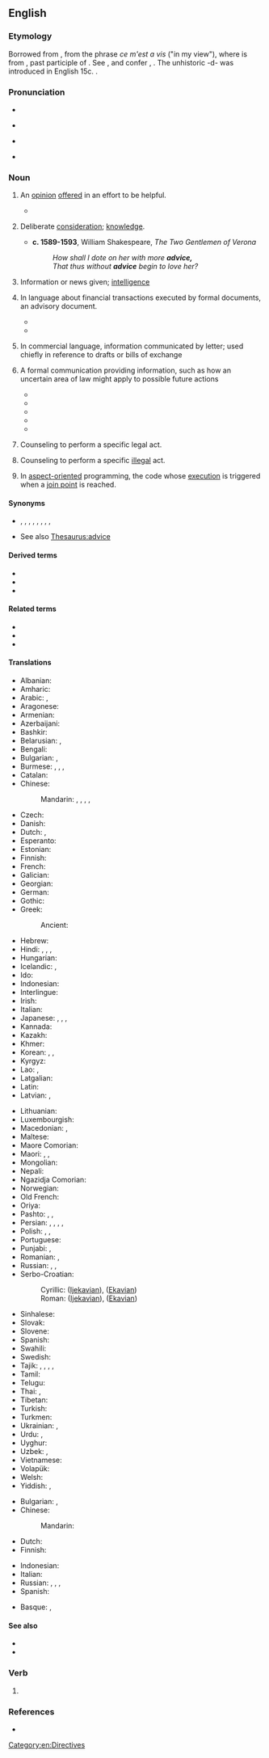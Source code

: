 ==English==
{{wikipedia}}

===Etymology===
Borrowed from {{bor|en|fro|avis}}, from the phrase ''ce m'est a vis'' ("in my view"), where {{m|fro|vis}} is from {{der|en|la|visus}}, past participle of {{m|la|videre||to see}}. See {{m|en|vision}}, and confer {{m|en|avise}}, {{m|en|advise}}. The unhistoric -d- was introduced in English 15c. {{doublet|en|aviso}}.

===Pronunciation===
* {{audio|en|en-us-advice.ogg|Audio (US)}}
* {{a|RP}} {{IPA|en|/ədˈvaɪs/}}
* {{a|US}} {{IPA|en|/ædˈvaɪs/}}
* {{rhymes|en|aɪs}}

===Noun===
{{en-noun|~}}

# {{lb|en|uncountable}} An [[opinion]] [[offer]]ed in an effort to be helpful.
#: {{ux|en|She was offered various piece of '''advice''' on what to do with her new-found wealth.}}
#* {{quote-book|en|year=1732|author=Benjamin Franklin|title=Poor Richard's Almanack|passage=''We may give '''advice''', but we can not give conduct.''}}
# {{lb|en|uncountable|obsolete}} Deliberate [[consideration]]; [[knowledge]].
#* '''c. 1589-1593''', William Shakespeare, ''The Two Gentlemen of Verona''
#*: ''How shall I dote on her with more '''advice,'''<br> That thus without '''advice''' begin to love her?''
# {{lb|en|archaic|commonly in plural}} Information or news given; [[intelligence]]
#: {{ux|en|late '''advices''' from France}}
# {{lb|en|countable}} In language about financial transactions executed by formal documents, an advisory  document.
#: {{ux|en|An '''advice''' of an incoming settlement payment order may be given to an off-line receiving bank.}}	
#* {{quote-book|en|year=1990|author=United States Office of the Federal Register|title=The Code of Federal Regulations of the United States of America|passage=''(g) A Reserve Bank will issue to each depositor following any transaction affecting book-entry securities maintained for such depositor under this part a confirmation thereof in the form of an '''advice''' (serially numbered or otherwise) which shall describe the amount and maturity date thereof, and include pertinent transaction data.''}}	
#* {{quote-book|en|year=1992|author=Benjamin Geva|title=The Law of Electronic Funds Transfers - Issue 3|passage=''However, an '''advice''' of an incoming settlement payment order will be given to an off-line receiving bank only when the receiving bank has notified the Reserve Bank in writing''}}
# {{lb|en|uncountable}} In commercial language, information communicated by letter; used chiefly in reference to drafts or bills of exchange
#: {{ux|en|a letter of '''advice'''}}
#: {{rfquotek|en|McElrath}}
# {{lb|en|countable}} A formal communication providing information, such as how an uncertain area of law might apply to possible future actions
#: {{ux|en|''An '''advice''' issued by a Monitoring Committee could be applicable in a Dutch court''}}
#* {{quote-book|en|year=1992|author=Robert M. MacLean|title=European Community Law Textbook|passage=''Any measure that is not a formal (binding) act within the meaning of article 189 EEC, such as for example an '''advice''', is clearly outside the scope of the action.''}}
#* {{quote-book|en|year=1999|author=J. Vervaele|title=Compliance and Enforcement of European Community Law|passage=''the question arises, whether an '''advice''' issued by a Monitoring Committee would actually be applicable in a Dutch court''}}	
#* {{quote-book|en|year=1979|title=Pennsylvania Bulletin - Volume 9 - Page 4072|passage=''the Executive Director will determine which requests will be referred to chief counsel for preparation of an '''advice''' and which requests will be submitted directly to the Commission for an opinion.''}}	
#* {{quote-book|en|year=1996|author=Valerie Beardsmore|title=Opinion Writing & Drafting In Tort|passage=''The central purpose of this chapter is, however, to explain how to write an '''advice''' or an opinion.''}}
#* {{quote-book|en|year=1993|title=Chrostwaite's Pennsylvania Municipal Law Reporter |passage=''Documents and submissions to the Commission relating to a request for an opinion or an appeal of an '''advice''' shall be made at least 7 days prior to the meeting of the Commission during which the appeal or opinion will be reviewed ''}}
# {{lb|en|uncountable|legal}} Counseling to perform a specific legal act.
# {{lb|en|uncountable|legal}} Counseling to perform a specific [[illegal]] act.
#: {{rfquotek|en|Wharton}}
# {{lb|en|countable|programming}} In [[aspect-oriented]] programming, the code whose [[execution]] is triggered when a [[join point]] is reached.

====Synonyms====
* {{l|en|counsel}}, {{l|en|suggestion}}, {{l|en|recommendation}}, {{l|en|rede}}, {{l|en|admonition}}, {{l|en|exhortation}}, {{l|en|information}}, {{l|en|tip}}, {{l|en|notice}}
* See also [[Thesaurus:advice]]

====Derived terms====
* {{l|en|advice boat}}
* {{l|en|adviceful}}
* {{l|en|avizefull}}

====Related terms====
* {{l|en|advise}}
* {{l|en|adviso}}
* {{l|en|aviso}}

====Translations====
{{trans-top|opinion recommended or offered, as worthy to be followed; counsel}}
* Albanian: {{t+|sq|këshillë|f}}
* Amharic: {{t|am|ምክር}}
* Arabic: {{t|ar|نَصِيحَة|f}}, {{t|ar|مَشُورَة|f}}
* Aragonese: {{t|an|consello|m}}
* Armenian: {{t+|hy|խորհուրդ}}
* Azerbaijani: {{t+|az|məsləhət}}
* Bashkir: {{t|ba|кәңәш|sc=Cyrl}}
* Belarusian: {{t|be|пара́да|f}}, {{t|be|саве́т|m}}
* Bengali: {{t|bn|পরামর্শ}}
* Bulgarian: {{t+|bg|съве́т|m}}, {{t+|bg|препоръ̀ка|f}}
* Burmese: {{t+|my|အကြံပေးချက်}}, {{t+|my|အကြံ}}, {{t+|my|ဩဝါဒ}}, {{t+|my|ပြောစကား}}
* Catalan: {{t+|ca|consell|m}}
* Chinese:
*: Mandarin: {{t+|cmn|勸告}}, {{t+|cmn|劝告|tr=quàngào}}, {{t+|cmn|忠告|tr=zhōnggào}}, {{t+|cmn|建議}}, {{t+|cmn|建议|tr=jiànyì}}
* Czech: {{t+|cs|rada|f}}
* Danish: {{t|da|råd|n}}
* Dutch: {{t+|nl|raad|m}}, {{t+|nl|advies|n}}
* Esperanto: {{t|eo|konsilo}}
* Estonian: {{t|et|nõu}}
* Finnish: {{t+|fi|neuvo}}
* French: {{t+|fr|conseil|m}}
* Galician: {{t|gl|consello|m}}
* Georgian: {{t|ka|რჩევა}}
* German: {{t+|de|Rat|m}}
* Gothic: {{t|got|𐍂𐌰𐌲𐌹𐌽|n}}
* Greek: {{t+|el|συμβουλή|f}}
*: Ancient: {{t|grc|συμβουλή|f}}
* Hebrew: {{t+|he|עֵצָה|f|tr=eitsá}}
* Hindi: {{t+|hi|सलाह|f}}, {{t+|hi|परामर्श|m}}, {{t+|hi|सलाह|f}}, {{t+|hi|नसीहत|f}}
* Hungarian: {{t+|hu|tanács}}
* Icelandic: {{t+|is|ráð|n}}, {{t|is|ábending|f}}
* Ido: {{t+|io|konsilo}}
* Indonesian: {{t+|id|advis}}
* Interlingue: {{t|ie|consilie}}
* Irish: {{t|ga|airle|f}}
* Italian: {{t+|it|consiglio|m}}
* Japanese: {{t+|ja|助言|tr=じょげん, jogen}}, {{t+|ja|注意|tr=ちゅうい, chūi}}, {{t+|ja|忠告|tr=ちゅうこく, chūkoku}}, {{t+|ja|アドバイス|tr=adobaisu}}
* Kannada: {{t-needed|kn}}
* Kazakh: {{t+|kk|кеңес}}
* Khmer: {{t+|km|ដំបូន្មាន}}
* Korean: {{t+|ko|조언}}, {{t+|ko|충고}}, {{t+|ko|권고}}
* Kyrgyz: {{t+|ky|кеңеш}}
* Lao: {{t|lo|ຄຳແນະນຳ}}, {{t|lo|ປະກອນ}}
* Latgalian: {{t|ltg|padūms}}
* Latin: {{t|la|cōnsilium|n}}
* Latvian: {{t|lv|padoms|m}}, {{t|lv|padoms}}
{{trans-mid}}
* Lithuanian: {{t|lt|patarimas|m}}
* Luxembourgish: {{t+|lb|Rot|m}}
* Macedonian: {{t|mk|совет|m}}, {{t|mk|препорака|f}}
* Maltese: {{t|mt|parir|m}}
* Maore Comorian: {{t|swb|fikira}}
* Maori: {{t|mi|whakamāherehere}}, {{t|mi|kupu āwhina}}, {{t|mi|kupu tohutohu}}
* Mongolian: {{t+|mn|зөвлөгөө}}
* Nepali: {{t|ne|सल्लाह​}}
* Ngazidja Comorian: {{t|zdj|waswia}}
* Norwegian: {{t+|no|råd|n}}
* Old French: {{t|fro|cunseill}}
* Oriya: {{t|or|ଉପଦେଶ}}
* Pashto: {{t|ps|مصلحت|m|tr=maslehát}}, {{t+|ps|نصيحت|m|tr=nasihát}}, {{t|ps|پند|m|tr=pand}}
* Persian: {{t+|fa|پند|tr=pand}}, {{t+|fa|اندرز|tr=andarz|}}, {{t+|fa|نصیحت|tr=nasihat}}, {{t+|fa|توصیه|tr=tousiye}}, {{t+|fa|مصلحت|tr=maslehat}}
* Polish: {{t+|pl|rada|f}}, {{t+|pl|porada|f}}, {{t+|pl|wskazówka|f}}
* Portuguese: {{t+|pt|conselho|m}}
* Punjabi: {{t+|pa|ਸਲਾਹ}}, {{t|pa|ਨਸੀਹਤ}}
* Romanian: {{t+|ro|sfat|n}}, {{t+|ro|îndrumare|f}}
* Russian: {{t+|ru|сове́т|m}}, {{t+|ru|рекоменда́ция|f}}, {{t+|ru|наставле́ние|n}}
* Serbo-Croatian:
*: Cyrillic: {{t|sh|са́вјет|m}} ([[Ijekavian]]), {{t|sh|са́вет|m}} ([[Ekavian]])
*: Roman: {{t+|sh|sávjet|m}} ([[Ijekavian]]), {{t+|sh|sávet|m}} ([[Ekavian]])
* Sinhalese: {{t+|si|අවවාදය}}
* Slovak: {{t|sk|rada|f}}
* Slovene: {{t+|sl|nasvet|m}}
* Spanish: {{t+|es|consejo|m}}
* Swahili: {{t+|sw|ushauri}}
* Swedish: {{t+|sv|råd|n}}
* Tajik: {{t+|tg|маслиҳат}}, {{t|tg|насиҳат}}, {{t+|tg|панд}}, {{t|tg|машварат}}, {{t|tg|тавсия}}
* Tamil: {{t+|ta|அறிவுரை}}
* Telugu: {{t+|te|సలహా}}
* Thai: {{t|th|คำแนะนำ}}, {{t|th|อาเทศ}}
* Tibetan: {{t-needed|bo}}
* Turkish: {{t+|tr|tavsiye}} {{t+|tr|öneri}} {{t+|tr|öğüt}}
* Turkmen: {{t|tk|maslahat}}
* Ukrainian: {{t+|uk|ра́да|f}}, {{t+|uk|пора́да|f}}
* Urdu: {{t|ur|صلاح|f|tr=salāh}}, {{t|ur|نصیحت|f|tr=nasīhat}}
* Uyghur: {{t|ug|مەسلىھەت}}
* Uzbek: {{t+|uz|maslahat}}, {{t+|uz|kengash}}
* Vietnamese: {{t|vi|lời khuyên}}
* Volapük: {{t+|vo|konsäl}}
* Welsh: {{t+|cy|cyngor|m}}
* Yiddish: {{t|yi|עצה|f|tr=eytse}}, {{t|yi|ייצע|f}}
{{trans-bottom}}

{{trans-top|information or notice given}}
* Bulgarian: {{t+|bg|изве́стие|n}}, {{t+|bg|съобще́ние|n}}
* Chinese:
*: Mandarin: {{t-needed|cmn}}
* Dutch: {{t+|nl|aankondiging|f}}
* Finnish: {{t+|fi|tieto}}
{{trans-mid}}
* Indonesian: {{t+|id|advis}}
* Italian: {{t+|it|avviso|m}}
* Russian: {{t+|ru|сообще́ние|n}}, {{t+|ru|изве́стие|n}}, {{t+|ru|извеще́ние|n}}, {{t+|ru|уведомле́ние|n}}
* Spanish: {{t+|es|aviso|m}}
{{trans-bottom}}

{{checktrans-top}}
* Basque: {{t-check|eu|aholku}}, {{t-check|eu|jakinarazpen}}
{{trans-mid}}
{{trans-bottom}}

====See also====
* {{l|en|advice boat}}
* {{l|en|take advice}}

===Verb===
{{head|en|misspelling}}

# {{misspelling of|en|advise}}

===References===
* {{R:Webster 1913}}

[[Category:en:Directives]]